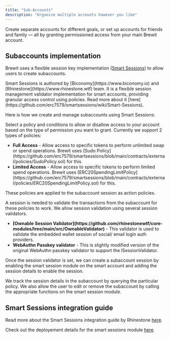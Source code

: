```yaml
---
title: "Sub-Accounts"
description: "Organize multiple accounts however you like"
---
```


Create separate accounts for different goals, or set up accounts for friends and family — all by granting permissioned access from your main Brewit account.

## Subaccounts implementation

Brewit uses a flexible session key implementation ([Smart Sessions](https://github.com/erc7579/smartsessions)) to allow users to create subaccounts.

<Note>
Smart Sessions is authored by [Biconomy](https://www.biconomy.io) and [Rhinestone](https://www.rhinestone.wtf) team.
It is a flexible session management validator implementation for smart accounts, providing granular access control using policies.
Read more about it [here](https://github.com/erc7579/smartsessions/wiki/Smart-Sessions).
</Note>

Here is how we create and manage subaccounts using Smart Sessions:

<Steps>
  <Step title="Select a policy and conditions">
    <p>
      Select a policy and conditions to allow or disallow access to your account based on the type of permission you want to grant.
      Currently we support 2 types of policies:
      <ul>
        <li>
          <b>Full Access</b> - Allow access to specific tokens to perform unlimited swap or spend operations.
          Brewit uses [Sudo Policy](https://github.com/erc7579/smartsessions/blob/main/contracts/external/policies/SudoPolicy.sol) for this.
        </li>
        <li>
          <b>Limited Access</b> - Allow access to specific tokens to perform limited spend operations.
          Brewit uses [ERC20SpendingLimitPolicy](https://github.com/erc7579/smartsessions/blob/main/contracts/external/policies/ERC20SpendingLimitPolicy.sol) for this.
        </li>
      </ul>
      These policies are applied to the subaccount session as action policies.
    </p>
  </Step>
  <Step title="Create a subaccount session">
    <p>
      A session is needed to validate the transactions from the subaccount for these policies to work.
      We allow session validation using several session validators.
      <ul>
        <li>
          <b>[Ownable Session Validator](https://github.com/rhinestonewtf/core-modules/tree/main/src/OwnableValidator)</b> - This validator is used to validate the embedded wallet session of social/ email login auth providers.
        </li>
        <li>
          <b>WebAuthn Passkey validator</b> - This is slightly modified version of the original WebAuthn passkey validator to support the ISessionValidator.
        </li>
      </ul>
    </p>
  </Step>
  <Step title="Enable the smart session module">
    <p>
      Once the session validator is set, we can create a subaccount session by enabling the smart session module on the smart account and adding the session details to enable the session.
    </p>
  </Step>
  <Step title="Track/ Edit/ Remove the subaccount">
    <p>
      We track the session details in the subaccount by querying the particular policy.
      We also allow the user to edit or remove the subaccount by calling the appropriate functions on the smart session module.
    </p>
  </Step>
</Steps>

## Smart Sessions integration guide

Read more about the Smart Sessions integration guide by Rhinestone [here](https://docs.rhinestone.wtf/module-sdk/modules/smart-sessions).

Check out the deployement details for the smart sessions module [here](./deployments).
